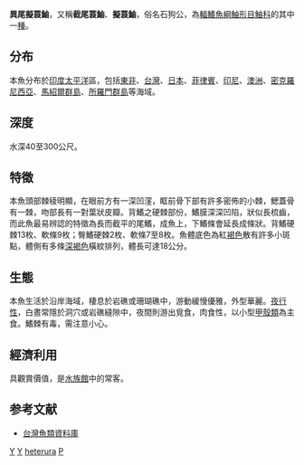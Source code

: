 {{Speciesbox
| taxon = Parapterois heterura
| image = SetoMK.jpg
| image_width = 250px
| status = NE
| status_system = IUCN3.1
| trend = unknow
| binomial_authority = [[Bleeker|Bleeker]], 1856
| synonyms = *''Parapterois heterurus''<br /><small>Bleeker, 1856</small>
*''Pterois heterurus''<br /><small>Bleeker, 1856</small>
*''Pterois nigripinnis''<br /><small>Gilchrist, 1904</small>
}}

'''異尾擬蓑鮋'''，又稱'''截尾蓑鮋'''、'''擬蓑鮋'''，俗名石狗公，為[[輻鰭魚綱|輻鰭魚綱]][[鮋形目|鮋形目]][[鮋科|鮋科]]的其中一[[種|種]]。

==分布==
本魚分布於[[印度|印度]][[太平洋|太平洋]]區，包括[[東非|東非]]、[[台灣|台灣]]、[[日本|日本]]、[[菲律賓|菲律賓]]、[[印尼|印尼]]、[[澳洲|澳洲]]、[[密克羅尼西亞|密克羅尼西亞]]、[[馬紹爾群島|馬紹爾群島]]、[[所羅門群島|所羅門群島]]等海域。

==深度==
水深40至300公尺。

==特徵==
本魚頭部棘稜明顯，在眼前方有一深凹漥，眶前骨下部有許多密佈的小棘，鰓蓋骨有一棘，吻部長有一對葉狀皮瓣。背鰭之硬棘部份，鰭膜深深凹陷，狀似長梳齒，而此魚最易辨認的特徵為長而截平的尾鰭，成魚上，下鰭條會延長成條狀。背鰭硬棘13枚、軟條9枚；臀鰭硬棘2枚、軟條7至8枚。魚體底色為紅[[褐色|褐色]]散有許多小斑點，體側有多條[[深褐色|深褐色]]橫紋排列，體長可達18公分。

==生態==
本魚生活於沿岸海域，棲息於岩礁或珊瑚礁中，游動緩慢優雅，外型華麗。[[夜行性|夜行性]]，白晝常隱於洞穴或岩礁縫隙中，夜間則游出覓食，肉食性，以小型[[甲殼類|甲殼類]]為主食。鰭棘有毒，需注意小心。

==經濟利用==
具觀賞價值，是[[水族館|水族館]]中的常客。

==参考文献==
*[http://fishdb.sinica.edu.tw/ 台灣魚類資料庫] {{Wayback|url=http://fishdb.sinica.edu.tw/ |date=20160304193340 }}
{{Taxonbar|from=Q882822}}

[[Category:觀賞魚|Y]]
[[Category:有毒魚類|Y]]
[[Category:擬蓑鮋屬|heterura]]
[[Category:1856年描述的魚類|P]]